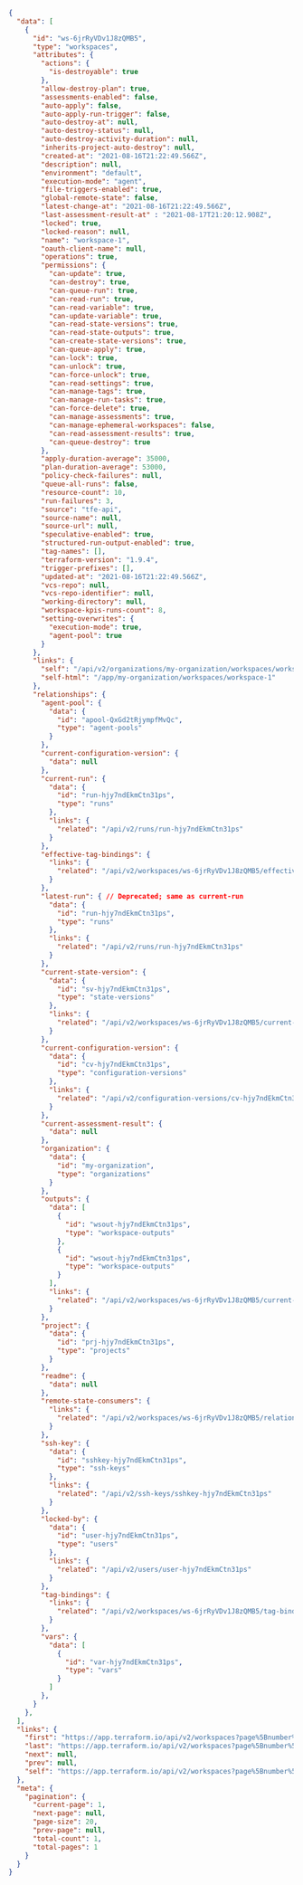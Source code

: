 ```json
{
  "data": [
    {
      "id": "ws-6jrRyVDv1J8zQMB5",
      "type": "workspaces",
      "attributes": {
        "actions": {
          "is-destroyable": true
        },
        "allow-destroy-plan": true,
        "assessments-enabled": false,
        "auto-apply": false,
        "auto-apply-run-trigger": false,
        "auto-destroy-at": null,
        "auto-destroy-status": null,
        "auto-destroy-activity-duration": null,
        "inherits-project-auto-destroy": null,
        "created-at": "2021-08-16T21:22:49.566Z",
        "description": null,
        "environment": "default",
        "execution-mode": "agent",
        "file-triggers-enabled": true,
        "global-remote-state": false,
        "latest-change-at": "2021-08-16T21:22:49.566Z",
        "last-assessment-result-at" : "2021-08-17T21:20:12.908Z",
        "locked": true,
        "locked-reason": null,
        "name": "workspace-1",
        "oauth-client-name": null,
        "operations": true,
        "permissions": {
          "can-update": true,
          "can-destroy": true,
          "can-queue-run": true,
          "can-read-run": true,
          "can-read-variable": true,
          "can-update-variable": true,
          "can-read-state-versions": true,
          "can-read-state-outputs": true,
          "can-create-state-versions": true,
          "can-queue-apply": true,
          "can-lock": true,
          "can-unlock": true,
          "can-force-unlock": true,
          "can-read-settings": true,
          "can-manage-tags": true,
          "can-manage-run-tasks": true,
          "can-force-delete": true,
          "can-manage-assessments": true,
          "can-manage-ephemeral-workspaces": false,
          "can-read-assessment-results": true,
          "can-queue-destroy": true
        },
        "apply-duration-average": 35000,
        "plan-duration-average": 53000,
        "policy-check-failures": null,
        "queue-all-runs": false,
        "resource-count": 10,
        "run-failures": 3,
        "source": "tfe-api",
        "source-name": null,
        "source-url": null,
        "speculative-enabled": true,
        "structured-run-output-enabled": true,
        "tag-names": [],
        "terraform-version": "1.9.4",
        "trigger-prefixes": [],
        "updated-at": "2021-08-16T21:22:49.566Z",
        "vcs-repo": null,
        "vcs-repo-identifier": null,
        "working-directory": null,
        "workspace-kpis-runs-count": 8,
        "setting-overwrites": {
          "execution-mode": true,
          "agent-pool": true
        }
      },
      "links": {
        "self": "/api/v2/organizations/my-organization/workspaces/workspace-1",
        "self-html": "/app/my-organization/workspaces/workspace-1"
      },
      "relationships": {
        "agent-pool": {
          "data": {
            "id": "apool-QxGd2tRjympfMvQc",
            "type": "agent-pools"
          }
        },
        "current-configuration-version": {
          "data": null
        },
        "current-run": {
          "data": {
            "id": "run-hjy7ndEkmCtn31ps",
            "type": "runs"
          },
          "links": {
            "related": "/api/v2/runs/run-hjy7ndEkmCtn31ps"
          }
        },
        "effective-tag-bindings": {
          "links": {
            "related": "/api/v2/workspaces/ws-6jrRyVDv1J8zQMB5/effective-tag-bindings"
          }
        },
        "latest-run": { // Deprecated; same as current-run
          "data": {
            "id": "run-hjy7ndEkmCtn31ps",
            "type": "runs"
          },
          "links": {
            "related": "/api/v2/runs/run-hjy7ndEkmCtn31ps"
          }
        },
        "current-state-version": {
          "data": {
            "id": "sv-hjy7ndEkmCtn31ps",
            "type": "state-versions"
          },
          "links": {
            "related": "/api/v2/workspaces/ws-6jrRyVDv1J8zQMB5/current-state-version"
          }
        },
        "current-configuration-version": {
          "data": {
            "id": "cv-hjy7ndEkmCtn31ps",
            "type": "configuration-versions"
          },
          "links": {
            "related": "/api/v2/configuration-versions/cv-hjy7ndEkmCtn31ps"
          }
        },
        "current-assessment-result": {
          "data": null
        },
        "organization": {
          "data": {
            "id": "my-organization",
            "type": "organizations"
          }
        },
        "outputs": {
          "data": [
            {
              "id": "wsout-hjy7ndEkmCtn31ps",
              "type": "workspace-outputs"
            },
            {
              "id": "wsout-hjy7ndEkmCtn31ps",
              "type": "workspace-outputs"
            }
          ],
          "links": {
            "related": "/api/v2/workspaces/ws-6jrRyVDv1J8zQMB5/current-state-version-outputs"
          }
        },
        "project": {
          "data": {
            "id": "prj-hjy7ndEkmCtn31ps",
            "type": "projects"
          }
        },
        "readme": {
          "data": null
        },
        "remote-state-consumers": {
          "links": {
            "related": "/api/v2/workspaces/ws-6jrRyVDv1J8zQMB5/relationships/remote-state-consumers"
          }
        },
        "ssh-key": {
          "data": {
            "id": "sshkey-hjy7ndEkmCtn31ps",
            "type": "ssh-keys"
          },
          "links": {
            "related": "/api/v2/ssh-keys/sshkey-hjy7ndEkmCtn31ps"
          }
        },
        "locked-by": {
          "data": {
            "id": "user-hjy7ndEkmCtn31ps",
            "type": "users"
          },
          "links": {
            "related": "/api/v2/users/user-hjy7ndEkmCtn31ps"
          }
        },
        "tag-bindings": {
          "links": {
            "related": "/api/v2/workspaces/ws-6jrRyVDv1J8zQMB5/tag-bindings"
          }
        },
        "vars": {
          "data": [
            {
              "id": "var-hjy7ndEkmCtn31ps",
              "type": "vars"
            }
          ]
        },
      }
    },
  ],
  "links": {
    "first": "https://app.terraform.io/api/v2/workspaces?page%5Bnumber%5D=1&page%5Bsize%5D=20",
    "last": "https://app.terraform.io/api/v2/workspaces?page%5Bnumber%5D=1&page%5Bsize%5D=20",
    "next": null,
    "prev": null,
    "self": "https://app.terraform.io/api/v2/workspaces?page%5Bnumber%5D=1&page%5Bsize%5D=20"
  },
  "meta": {
    "pagination": {
      "current-page": 1,
      "next-page": null,
      "page-size": 20,
      "prev-page": null,
      "total-count": 1,
      "total-pages": 1
    }
  }
}
```
